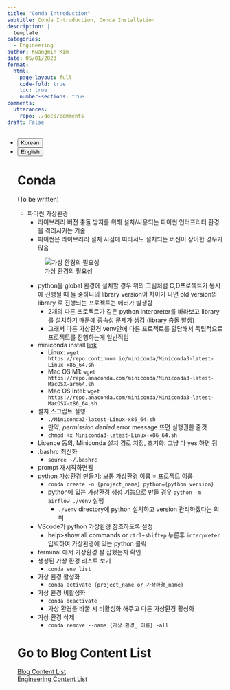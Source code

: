 ```yaml
---
title: "Conda Introduction"
subtitle: Conda Introduction, Conda Installation
description: |
  template
categories:
  - Engineering
author: Kwangmin Kim
date: 05/01/2023
format: 
  html:
    page-layout: full
    code-fold: true
    toc: true
    number-sections: true
comments: 
  utterances: 
    repo: ./docs/comments
draft: False
---
```


<ul class="nav nav-pills" id="language-tab" role="tablist">
  <li class="nav-item" role="presentation">
    <button class="nav-link active" id="Korean-tab" data-bs-toggle="tab" data-bs-target="#Korean" type="button" role="tab" aria-controls="Korean" aria-selected="true">Korean</button>
  </li>
  <li class="nav-item" role="presentation">
    <button class="nav-link" id="English-tab" data-bs-toggle="tab" data-bs-target="#English" type="button" role="tab" aria-controls="knitr" aria-selected="false">English</button>
  </li>

<div class="tab-content" id="language-tabcontent">

<div class="tab-pane fade  show active" id="Korean" role="tabpanel" aria-labelledby="Korean-tab">

::: {#Korean .tab-pane .fade .show .active role="tabpanel" aria-labelledby="Korean-tab"}

# Conda

(To be written)

* 파이썬 가상환경
    - 라이브러리 버전 충돌 방지를 위해 설치/사용되는 파이썬 인터프리터 환경을 격리시키는 기술
    - 파이썬은 라이브러리 설치 시점에 따라서도 설치되는 버전이 상이한 경우가 많음

    ![가상 환경의 필요성](../../../../../images/airflow/virtual-environment.PNG)

    - python을 global 환경에 설치할 경우 위의 그림처럼 C,D프로젝트가 동시에 진행될 때 둘 중하나의 library version이 차이가 나면 old version의 library 로 진행되는 프로젝트는 에러가 발생함 
        - 2개의 다른 프로젝트가 같은 python interpreter를 바라보고 library를 설치하기 때문에 종속성 문제가 생김 (library 충돌 발생)
        - 그래서 다른 가상환경 venv안에 다른 프로젝트를 할당해서 독립적으로 프로젝트를 진행하는게 일반적임
    - miniconda install [link](https://docs.conda.io/projects/miniconda/en/latest/)
      - Linux:  `wget https://repo.continuum.io/miniconda/Miniconda3-latest-Linux-x86_64.sh`
      - Mac OS M1:  `wget https://repo.anaconda.com/miniconda/Miniconda3-latest-MacOSX-arm64.sh`
      - Mac OS Intel: `wget https://repo.anaconda.com/miniconda/Miniconda3-latest-MacOSX-x86_64.sh`
    - 설치 스크립트 실행
      - `./Miniconda3-latest-Linux-x86_64.sh`
      - 만약, *permission denied* error message 뜨면 실행권한 줄것
      - `chmod +x Miniconda3-latest-Linux-x86_64.sh`
    - Licence 동의, Miniconda 설치 경로 지정, 초기화: 그냥 다 yes 하면 됨
    - .bashrc 최신화
      - `source ~/.bashrc`
    - prompt 재시작하면됨
    - python 가상환경 만들기: 보통 가상환경 이름 = 프로젝트 이름
      - `conda create -n {project_name} python={python version}`
      - python에 있는 가상환경 생성 기능으로 만들 경우 `python -m airflow ./venv` 실행
        * `./venv` directory에 python 설치하고 version 관리하겠다는 의미
    - VScode가 python 가상환경 참조하도록 설정
        *  help>show all commands or `ctrl+shift+p` 누른후 `interpreter` 입력하여 가상환경에 있는 python 클릭
    - terminal 에서 가상환경 잘 잡혔는지 확인
    - 생성된 가상 환경 리스트 보기
      - `conda env list`
    - 가상 환경 활성화  
      - `conda activate {project_name or 가상환경_name}`  
    - 가상 환경 비활성화  
      - `conda deactivate`  
      - 가상 환경을 바꿀 시 비활성화 해주고 다른 가상환경 활성화  
    - 가상 환경 삭제  
      - `conda remove --name {가상 환경_ 이름} -all`

:::
</div>

<div class="tab-pane fade" id="English" role="tabpanel" aria-labelledby="English-tab">

::: {#English .tab-pane .fade role="tabpanel" aria-labelledby="English-tab"}

:::


</div>

# Go to Blog Content List

[Blog Content List](../../content_list.qmd)  
[Engineering Content List](../../Engineering/guide_map/index.qmd)